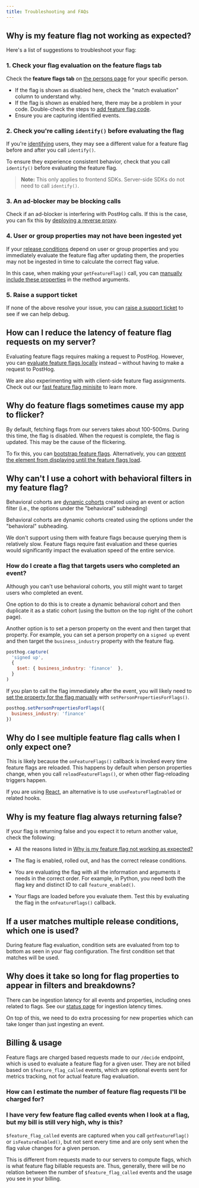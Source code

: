 ```yaml
---
title: Troubleshooting and FAQs
---
```



## Why is my feature flag not working as expected?

Here's a list of suggestions to troubleshoot your flag:

### 1. Check your flag evaluation on the feature flags tab

Check the **feature flags tab** on [the persons page](https://app.posthog.com/persons) for your specific person.

<ProductScreenshot
    imageLight={PersonsFeatureFlagLight} 
    imageDark={PersonsFeatureFlagDark}
    alt="Persons feature flag tab" 
    classes="rounded"
/>

- If the flag is shown as disabled here, check the "match evaluation" column to understand why.
- If the flag is shown as enabled here, there may be a problem in your code. Double-check the steps to [add feature flag code](/docs/feature-flags/adding-feature-flag-code).
- Ensure you are capturing identified events.

### 2. Check you're calling `identify()` before evaluating the flag

If you're [identifying](/docs/product-analytics/identify) users, they may see a different value for a feature flag before and after you call `identify()`. 

To ensure they experience consistent behavior, check that you call `identify()` before evaluating the feature flag.

> **Note:** This only applies to frontend SDKs. Server-side SDKs do not need to call `identify()`.

### 3. An ad-blocker may be blocking calls

Check if an ad-blocker is interfering with PostHog calls. If this is the case, you can fix this by [deploying a reverse proxy](/docs/advanced/proxy).

### 4. User or group properties may not have been ingested yet

If your [release conditions](/docs/feature-flags/creating-feature-flags#release-conditions) depend on user or group properties and you immediately evaluate the feature flag after updating them, the properties may not be ingested in time to calculate the correct flag value.

In this case, when making your `getFeatureFlag()` call, you can [manually include these properties](/docs/feature-flags/adding-feature-flag-code?tab=Web#overriding-server-properties) in the method arguments.

### 5. Raise a support ticket

If none of the above resolve your issue, you can [raise a support ticket](https://app.posthog.com/home#supportModal) to see if we can help debug.


<FAQFalseOrNoneEvents />

## How can I reduce the latency of feature flag requests on my server?

Evaluating feature flags requires making a request to PostHog. However, you can [evaluate feature flags locally](/docs/feature-flags/local-evaluation) instead – without having to make a request to PostHog.

We are also experimenting with with client-side feature flag assignments. Check out our [fast feature flag minisite](https://posthog-fast-feature-flags.vercel.app/) to learn more.

## Why do feature flags sometimes cause my app to flicker?

By default, fetching flags from our servers takes about 100-500ms. During this time, the flag is disabled. When the request is complete, the flag is updated. This may be the cause of the flickering.

To fix this, you can [bootstrap feature flags](/docs/feature-flags/bootstrapping). Alternatively, you can [prevent the element from displaying until the feature flags load](/tutorials/prevent-fouc-ab-tests).

## Why can't I use a cohort with behavioral filters in my feature flag?

Behavioral cohorts are [dynamic cohorts](/docs/data/cohorts#dynamic-cohorts) created using an event or action filter (i.e., the options under the "behavioral" subheading)

<ProductScreenshot
    imageLight={BehavioralCohortsLight} 
    imageDark={BehavioralCohortsDark}
    alt="Behavioral cohorts" 
    classes="rounded"
/>

<Caption>
Behavioral cohorts are dynamic cohorts created using the options under the "behavioral" subheading.
</Caption>

We don't support using them with feature flags because querying them is relatively slow. Feature flags require fast evaluation and these queries would significantly impact the evaluation speed of the entire service. 

### How do I create a flag that targets users who completed an event?

Although you can't use behavioral cohorts, you still might want to target users who completed an event. 

One option to do this is to create a dynamic behavioral cohort and then duplicate it as a static cohort (using the button on the top right of the cohort page).

<ProductScreenshot
    imageLight={DeuplicateAsStaticCohortLight} 
    imageDark={DeuplicateAsStaticCohortDark}
    alt="How to duplicate as static cohort" 
    classes="rounded"
/>

Another option is to set a person property on the event and then target that property. For example, you can set a person property on a `signed up` event and then target the `business_industry` property with the feature flag.

```js
posthog.capture(
  'signed up',
  {
    $set: { business_industry: 'finance'  },
  }
)
```

If you plan to call the flag immediately after the event, you will likely need to [set the property for the flag manually](/docs/libraries/js/features#overriding-server-properties) with `setPersonPropertiesForFlags()`.

```js
posthog.setPersonPropertiesForFlags({
  business_industry: 'finance'
})
```

## Why do I see multiple feature flag calls when I only expect one?

This is likely because the `onFeatureFlags()` callback is invoked every time feature flags are reloaded. This happens by default when person properties change, when you call `reloadFeatureFlags()`, or when other flag-reloading triggers happen.

If you are using [React](/docs/libraries/react#feature-flags), an alternative is to use `useFeatureFlagEnabled` or related hooks.

## Why is my feature flag always returning false?

If your flag is returning false and you expect it to return another value, check the following:

- All the reasons listed in [Why is my feature flag not working as expected?](#why-is-my-feature-flag-not-working-as-expected)

- The flag is enabled, rolled out, and has the correct release conditions.

- You are evaluating the flag with all the information and arguments it needs in the correct order. For example, in Python, you need both the flag key and distinct ID to call `feature_enabled()`.

- Your flags are loaded before you evaluate them. Test this by evaluating the flag in the `onFeatureFlags()` callback.

## If a user matches multiple release conditions, which one is used?

During feature flag evaluation, condition sets are evaluated from top to bottom as seen in your flag configuration. The first condition set that matches will be used.

## Why does it take so long for flag properties to appear in filters and breakdowns?

There can be ingestion latency for all events and properties, including ones related to flags. See our [status page](https://status.posthog.com/) for ingestion latency times.

On top of this, we need to do extra processing for new properties which can take longer than just ingesting an event.

## Billing & usage

Feature flags are charged based requests made to our `/decide` endpoint, which is used to evaluate a feature flag for a given user. They are not billed based on `$feature_flag_called` events, which are optional events sent for metrics tracking, not for actual feature flag evaluation.

### How can I estimate the number of feature flag requests I'll be charged for?


<FlagChargeEstimate />

### I have very few feature flag called events when I look at a flag, but my bill is still very high, why is this?

`$feature_flag_called` events are captured when you call `getFeatureFlag()` or `isFeatureEnabled()`, but not sent every time and are only sent when the flag value changes for a given person. 

This is different from requests made to our servers to compute flags, which is what feature flag billable requests are. Thus, generally, there will be no relation between the number of `$feature_flag_called` events and the usage you see in your billing.

